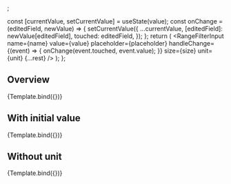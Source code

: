 


<Meta title="Components/Forms/FilterInput" component={RangeFilterInput} />;

  const [currentValue, setCurrentValue] = useState(value);
  const onChange = (editedField, newValue) => {
    setCurrentValue({
      ...currentValue,
      [editedField]: newValue[editedField],
      touched: editedField,
    });
  };
  return (
    <Box maxW={270}>
      <RangeFilterInput
        name={name}
        value={value}
        placeholder={placeholder}
        handleChange={(event) => {
          onChange(event.touched, event.value);
        }}
        size={size}
        unit={unit}
        {...rest}
      />
    </Box>
  );
};

## Overview

<Canvas>
  <Story
    name="Overview"
    args={{
      unit: 'CHF',
      name: {
        from: 'priceFrom',
        to: 'priceTo',
      },
      placeholder: {
        from: 'From',
        to: 'To',
      },
    }}
    argTypes={{
      size: {
        options: ['md', 'lg'],
        control: 'select',
      },
      isDisabled: {
        control: 'boolean',
      },
    }}
  >
    {Template.bind({})}
  </Story>
</Canvas>

## With initial value

<Canvas>
  <Story
    name="With initial value"
    args={{
      unit: 'CHF',
      name: {
        from: 'priceFrom',
        to: 'priceTo',
      },
      value: {
        from: 100,
        to: 200,
      },
    }}
  >
    {Template.bind({})}
  </Story>
</Canvas>

## Without unit

<Canvas>
  <Story
    name="Without unit"
    args={{
      name: {
        from: 'priceFrom',
        to: 'priceTo',
      },
      value: {
        from: 100,
        to: 200,
      },
    }}
  >
    {Template.bind({})}
  </Story>
</Canvas>
